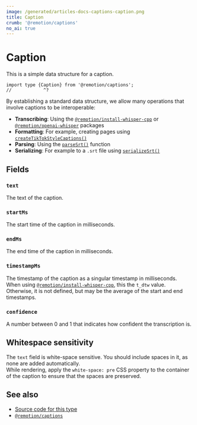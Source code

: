 ```yaml
---
image: /generated/articles-docs-captions-caption.png
title: Caption
crumb: '@remotion/captions'
no_ai: true
---
```


# Caption<AvailableFrom v="4.0.216"/>

This is a simple data structure for a caption.

```tsx twoslash
import type {Caption} from '@remotion/captions';
//            ^?
```

By establishing a standard data structure, we allow many operations that involve captions to be interoperable:

- **Transcribing**: Using the [`@remotion/install-whisper-cpp`](/docs/install-whisper-cpp) or [`@remotion/openai-whisper`](/docs/openai-whisper) packages
- **Formatting**: For example, creating pages using [`createTikTokStyleCaptions()`](/docs/captions/create-tiktok-style-captions)
- **Parsing**: Using the [`parseSrt()`](/docs/captions/parse-srt) function
- **Serializing**: For example to a `.srt` file using [`serializeSrt()`](/docs/captions/serialize-srt)

## Fields

### `text`

The text of the caption.

### `startMs`

The start time of the caption in milliseconds.

### `endMs`

The end time of the caption in milliseconds.

### `timestampMs`

The timestamp of the caption as a singular timestamp in milliseconds.  
When using [`@remotion/install-whisper-cpp`](/docs/install-whisper-cpp), this the `t_dtw` value.  
Otherwise, it is not defined, but may be the average of the start and end timestamps.

### `confidence`

A number between 0 and 1 that indicates how confident the transcription is.

## Whitespace sensitivity

The `text` field is white-space sensitive. You should include spaces in it, as none are added automatically.  
While rendering, apply the `white-space: pre` CSS property to the container of the caption to ensure that the spaces are preserved.

## See also

- [Source code for this type](https://github.com/remotion-dev/remotion/blob/main/packages/captions/src/caption.ts)
- [`@remotion/captions`](/docs/captions)
